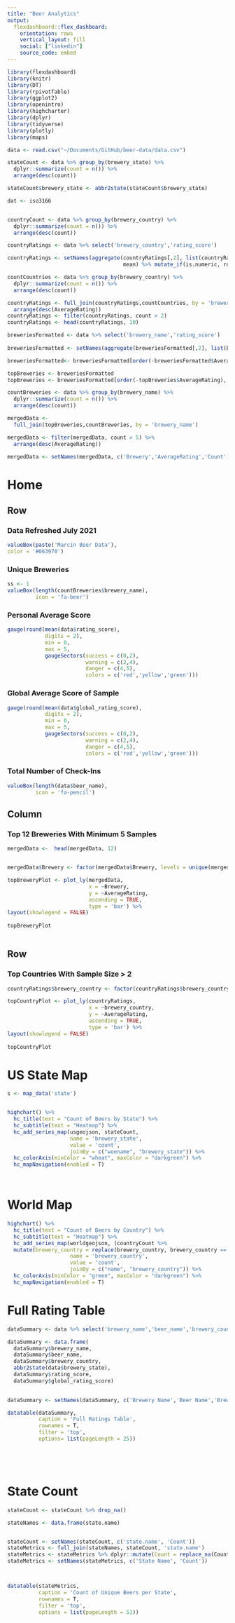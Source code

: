 ```yaml
---
title: "Beer Analytics"
output: 
  flexdashboard::flex_dashboard:
    orientation: rows
    vertical_layout: fill
    social: ["linkedin"]
    source_code: embed
---
```


```r
library(flexdashboard)
library(knitr)
library(DT)
library(rpivotTable)
library(ggplot2)
library(openintro)
library(highcharter)
library(dplyr)
library(tidyverse)
library(plotly)
library(maps)


```

```r
data <- read.csv("~/Documents/GitHub/beer-data/data.csv")
```


```r

stateCount <- data %>% group_by(brewery_state) %>%
  dplyr::summarize(count = n()) %>%
  arrange(desc(count))

stateCount$brewery_state <- abbr2state(stateCount$brewery_state)

```

```r

dat <- iso3166


countryCount <- data %>% group_by(brewery_country) %>%
  dplyr::summarize(count = n()) %>%
  arrange(desc(count))


```



```r
countryRatings <- data %>% select('brewery_country','rating_score')

countryRatings <- setNames(aggregate(countryRatings[,2], list(countryRatings$brewery_country),
                                     mean) %>% mutate_if(is.numeric, round, digits=2), c('brewery_country', 'AverageRating'))  

countCountries <- data %>% group_by(brewery_country) %>%
  dplyr::summarize(count = n()) %>%
  arrange(desc(count))

countryRatings <- full_join(countryRatings,countCountries, by = 'brewery_country') %>%
  arrange(desc(AverageRating)) 
countryRatings <- filter(countryRatings, count > 2)
countryRatings <- head(countryRatings, 10)

```


```r
breweriesFormatted <- data %>% select('brewery_name','rating_score') 
  
breweriesFormatted <- setNames(aggregate(breweriesFormatted[,2], list(breweriesFormatted$brewery_name), mean) %>% mutate_if(is.numeric, round, digits=2), c('brewery_name', 'AverageRating'))  

breweriesFormatted<- breweriesFormatted[order(-breweriesFormatted$AverageRating), ]

topBreweries <- breweriesFormatted
topBreweries <- breweriesFormatted[order(-topBreweries$AverageRating), ]

countBreweries <- data %>% group_by(brewery_name) %>%
  dplyr::summarize(count = n()) %>%
  arrange(desc(count))

mergedData <-
  full_join(topBreweries,countBreweries, by = 'brewery_name') 

mergedData <- filter(mergedData, count > 5) %>%
  arrange(desc(AverageRating)) 

mergedData <- setNames(mergedData, c('Brewery','AverageRating','Count')) 
```

Home
==================

Row
------------------

### Data Refreshed July 2021

```r
valueBox(paste('Marcin Beer Data'),
color = '#063970')
```

### Unique Breweries
```r
ss <- 1
valueBox(length(countBreweries$brewery_name),
         icon = 'fa-beer')
```

### Personal Average Score

```r
gauge(round(mean(data$rating_score),
            digits = 2),
            min = 0,
            max = 5,
            gaugeSectors(success = c(0,2),
                         warning = c(2,4),
                         danger = c(4,5),
                         colors = c('red','yellow','green')))
```

### Global Average Score of Sample

```r
gauge(round(mean(data$global_rating_score),
            digits = 2),
            min = 0,
            max = 5,
            gaugeSectors(success = c(0,2),
                         warning = c(2,4),
                         danger = c(4,5),
                         colors = c('red','yellow','green')))
```


### Total Number of Check-Ins
```r
valueBox(length(data$beer_name),
         icon = 'fa-pencil')
```

Column {data-width=350}
-----------------------------------------------------------------------

### Top 12 Breweries With Minimum 5 Samples

```r


  
mergedData <-  head(mergedData, 12)


mergedData$Brewery <- factor(mergedData$Brewery, levels = unique(mergedData$Brewery)[order(mergedData$AverageRating, decreasing = TRUE)])

topBreweryPlot <- plot_ly(mergedData, 
                          x = ~Brewery, 
                          y = ~AverageRating,
                          ascending = TRUE,
                          type = 'bar') %>%
layout(showlegend = FALSE)
                          
topBreweryPlot
          
```



Row
---------------------


### Top Countries With Sample Size > 2

```r
countryRatings$brewery_country <- factor(countryRatings$brewery_country, levels = unique(countryRatings$brewery_country)[order(countryRatings$AverageRating, decreasing = TRUE)])

topCountryPlot <- plot_ly(countryRatings, 
                          x = ~brewery_country, 
                          y = ~AverageRating,
                          ascending = TRUE,
                          type = 'bar') %>%
layout(showlegend = FALSE)
                          
topCountryPlot

```

US State Map
=========================


```r

s <- map_data('state')


highchart() %>%
  hc_title(text = "Count of Beers by State") %>%
  hc_subtitle(text = "Heatmap") %>%
  hc_add_series_map(usgeojson, stateCount,
                    name = 'brewery_state',
                    value = 'count',
                    joinBy = c("woename", "brewery_state")) %>%
  hc_colorAxis(minColor = "wheat", maxColor = "darkgreen") %>%
  hc_mapNavigation(enabled = T)




```

World Map
=========================
```r

  
highchart() %>%
  hc_title(text = "Count of Beers by Country") %>%
  hc_subtitle(text = "Heatmap") %>%
  hc_add_series_map(worldgeojson, (countryCount %>% 
  mutate(brewery_country = replace(brewery_country, brewery_country == 'United States', 'United States of America'))),
                    name = 'brewery_country',
                    value = 'count',
                    joinBy = c("name", "brewery_country")) %>%
  hc_colorAxis(minColor = "green", maxColor = "darkgreen") %>%
  hc_mapNavigation(enabled = T)
```

Full Rating Table
========================
```r

dataSummary <- data %>% select('brewery_name','beer_name','brewery_country', 'brewery_state', 'rating_score', 'global_rating_score')

dataSummary <- data.frame(
  dataSummary$brewery_name,
  dataSummary$beer_name,
  dataSummary$brewery_country,
  abbr2state(data$brewery_state),
  dataSummary$rating_score,
  dataSummary$global_rating_score)
  

dataSummary <- setNames(dataSummary, c('Brewery Name','Beer Name','Brewery Country','Brewery State', 'My Rating', 'Global Rating'))

datatable(dataSummary,
          caption = 'Full Ratings Table',
          rownames = T,
          filter = 'top',
          options= list(pageLength = 25))






```

State Count
========================
```r


stateCount <- stateCount %>% drop_na()

stateNames <- data.frame(state.name)


stateCount <- setNames(stateCount, c('state.name', 'Count'))
stateMetrics <- full_join(stateNames, stateCount, 'state.name')
stateMetrics <- stateMetrics %>% dplyr::mutate(Count = replace_na(Count, 0))
stateMetrics <- setNames(stateMetrics, c('State Name', 'Count'))



datatable(stateMetrics,
          caption = 'Count of Unique Beers per State',
          rownames = T,
          filter = 'top',
          options = list(pageLength = 51))

```







